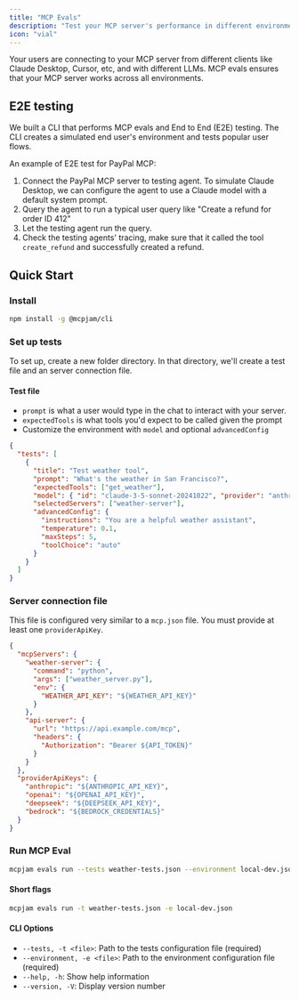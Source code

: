 ```yaml
---
title: "MCP Evals"
description: "Test your MCP server's performance in different environments"
icon: "vial"
---
```


Your users are connecting to your MCP server from different clients like Claude Desktop, Cursor, etc, and with different LLMs. MCP evals ensures that your MCP server works across all environments.

## E2E testing

We built a CLI that performs MCP evals and End to End (E2E) testing. The CLI creates a simulated end user's environment and tests popular user flows.

An example of E2E test for PayPal MCP:

1. Connect the PayPal MCP server to testing agent. To simulate Claude Desktop, we can configure the agent to use a Claude model with a default system prompt.
2. Query the agent to run a typical user query like "Create a refund for order ID 412"
3. Let the testing agent run the query.
4. Check the testing agents' tracing, make sure that it called the tool `create_refund` and successfully created a refund.

## Quick Start

### Install

```bash
npm install -g @mcpjam/cli
```

### Set up tests

To set up, create a new folder directory. In that directory, we'll create a test file and an server connection file.

#### Test file

- `prompt` is what a user would type in the chat to interact with your server.
- `expectedTools` is what tools you'd expect to be called given the prompt
- Customize the environment with `model` and optional `advancedConfig`

```json weather-tests.json
{
  "tests": [
    {
      "title": "Test weather tool",
      "prompt": "What's the weather in San Francisco?",
      "expectedTools": ["get_weather"],
      "model": { "id": "claude-3-5-sonnet-20241022", "provider": "anthropic" },
      "selectedServers": ["weather-server"],
      "advancedConfig": {
        "instructions": "You are a helpful weather assistant",
        "temperature": 0.1,
        "maxSteps": 5,
        "toolChoice": "auto"
      }
    }
  ]
}
```

### Server connection file

This file is configured very similar to a `mcp.json` file. You must provide at least one `providerApiKey`.

```json local-dev.json
{
  "mcpServers": {
    "weather-server": {
      "command": "python",
      "args": ["weather_server.py"],
      "env": {
        "WEATHER_API_KEY": "${WEATHER_API_KEY}"
      }
    },
    "api-server": {
      "url": "https://api.example.com/mcp",
      "headers": {
        "Authorization": "Bearer ${API_TOKEN}"
      }
    }
  },
  "providerApiKeys": {
    "anthropic": "${ANTHROPIC_API_KEY}",
    "openai": "${OPENAI_API_KEY}",
    "deepseek": "${DEEPSEEK_API_KEY}",
    "bedrock": "${BEDROCK_CREDENTIALS}"
  }
}
```

### Run MCP Eval

```bash
mcpjam evals run --tests weather-tests.json --environment local-dev.json
```

#### Short flags

```bash
mcpjam evals run -t weather-tests.json -e local-dev.json
```

#### CLI Options

- `--tests, -t <file>`: Path to the tests configuration file (required)
- `--environment, -e <file>`: Path to the environment configuration file (required)
- `--help, -h`: Show help information
- `--version, -V`: Display version number
